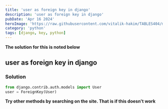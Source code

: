 ```yaml
---
title: 'user as foreign key in django'
description: 'user as foreign key in django'
pubDate: 'Apr 16 2024'
heroImage: 'https://raw.githubusercontent.com/vitalik-hakim/TABLES404/main/error_b/python.jpg'
category: 'python'
tags: [django, key, python]
---
```


**The solution for this is noted below**

## user as foreign key in django

### Solution

```python
from django.contrib.auth.models import User
user = ForeignKey(User)
```

**Try other methods by searching on the site. That is if this doesn't work**
